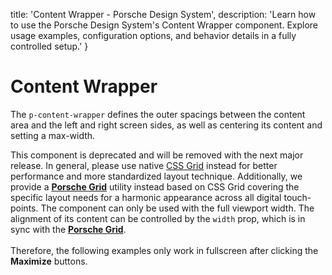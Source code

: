 
  title: 'Content Wrapper - Porsche Design System',
  description: 'Learn how to use the Porsche Design System\'s Content Wrapper component. Explore usage examples, configuration options, and behavior details in a fully controlled setup.'
}

# Content Wrapper <ComponentStatus tagName="p-content-wrapper"></ComponentStatus>

The `p-content-wrapper` defines the outer spacings between the content area and the left and right screen sides, as well
as centering its content and setting a max-width.

<Notification heading="Deprecation hint" heading-tag="h2" state="error">
  This component is deprecated and will be removed with the next major release.
  In general, please use native <a href="https://css-tricks.com/snippets/css/complete-guide-grid">CSS Grid</a> instead for better performance and more standardized layout technique.
  Additionally, we provide a <a href="styles/grid"><b>Porsche Grid</b></a> utility instead based on CSS Grid covering the specific layout needs for a harmonic appearance across all digital touch-points.
</Notification>

<Notification heading="Layout hint" heading-tag="h2" state="warning">
  The component can only be used with the full viewport width. The alignment of its content can be controlled
  by the <code>width</code> prop, which is in sync with the <b><a href="styles/grid">Porsche Grid</a></b>.<br /><br />
  Therefore, the following examples only work in fullscreen after clicking the <strong>Maximize</strong> buttons.
</Notification>

<Configurator tagName="p-content-wrapper" story={contentWrapperStory} />

